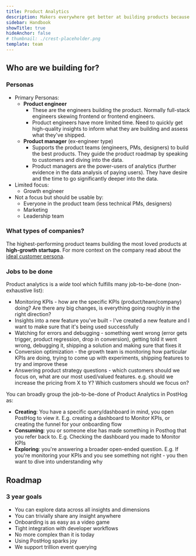 ```yaml
---
title: Product Analytics
description: Makers everywhere get better at building products because of PostHog
sidebar: Handbook
showTitle: true
hideAnchor: false
# thumbnail: ./crest-placeholder.png
template: team
---
```


## Who are we building for?

### Personas

-   Primary Personas:
    -   **Product engineer**
        -   These are the engineers building the product. Normally full-stack engineers skewing frontend or frontend engineers.
        -   Product engineers have more limited time. Need to quickly get high-quality insights to inform what they are building and assess what they've shipped.
    -   **Product manager** (ex-engineer type)
        -   Supports the product teams (engineers, PMs, designers) to build the best products. They guide the product roadmap by speaking to customers and diving into the data.
        -   Product managers are the power-users of analytics (further evidence in the data analysis of paying users). They have desire and the time to go significantly deeper into the data.
-   Limited focus:
    -   Growth engineer
-   Not a focus but should be usable by:
    -   Everyone in the product team (less technical PMs, designers)
    -   Marketing
    -   Leadership team

### What types of companies?

The highest-performing product teams building the most loved products at **high-growth startups**. For more context on the company read about the [ideal customer persona](/handbook/strategy/ideal-customer-persona).

### Jobs to be done

Product analytics is a _wide_ tool which fulfills many job-to-be-done (non-exhaustive list):

-   Monitoring KPIs - how are the specific KPIs (product/team/company) doing? Are there any big changes, is everything going roughly in the right direction?
-   Insights into a new feature you've built - I've created a new feature and I want to make sure that it's being used successfully
-   Watching for errors and debugging - something went wrong (error gets trigger, product regression, drop in conversion), getting told it went wrong, debugging it, shipping a solution and making sure that fixes it
-   Conversion optimization - the growth team is monitoring how particular KPIs are doing, trying to come up with experiments, shipping features to try and improve these
-   Answering product strategy questions - which customers should we focus on, what are our most used/valued features. e.g. should we increase the pricing from X to Y? Which customers should we focus on?

You can broadly group the job-to-be-done of Product Analytics in PostHog as:

-   **Creating**: You have a specific query/dashboard in mind, you open PostHog to view it. E.g. creating a dashboard to Monitor KPIs, or creating the funnel for your onboarding flow
-   **Consuming**: you or someone else has made something in Posthog that you refer back to. E.g. Checking the dashboard you made to Monitor KPIs
-   **Exploring**: you're answering a broader open-ended question. E.g. If you're monitoring your KPIs and you see something not right - you then want to dive into understanding why

## Roadmap

### 3 year goals

-   You can explore data across all insights and dimensions
-   You can trivially share any insight anywhere
-   Onboarding is as easy as a video game
-   Tight integration with developer workflows
-   No more complex than it is today
-   Using PostHog sparks joy
-   We support trillion event querying
